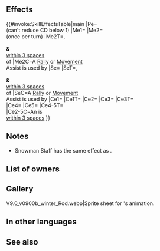 {{Weapon Infobox
|tagid=SID_雪だるまの雪杖
|intID=4475
|image=wep_rd068
|exclusive=1
|weaponType=Colorless Staff
|cost=400
|might=14
|range=2
|cooldown=-1
|effect=Accelerates Special trigger (cooldown count-1; max cooldown count value cannot be reduced below 1). Foe cannot counterattack.<br><br>Unit can move to a space within 2 spaces of any ally within 2 spaces of unit.<br><br>If a Rally or movement Assist skill is used by unit, grants【Foe Penalty Doubler】and Special cooldown count-1 to unit, target ally, and allies within 3 spaces of target ally after movement (Special cooldown count-1 effect granted only once per turn).<br><br>If unit is within 3 spaces of an ally, grants bonus to unit's Atk/Spd = 6 + 20% of unit's Spd at start of combat, neutralizes effects that guarantee foe's follow-up attacks and effects that prevent unit's follow-up attacks, and deals damage = 20% of unit's Spd during combat (excluding area-of-effect Specials; if the "calculates damage from staff like other weapons" effect is not active, damage from staff is calculated after combat damage is added).<br><br>【Foe Penalty Doubler】<br>Inflicts penalty on foe's Atk/Spd/Def/Res during combat = any current penalty on each of those stats for 1 turn. Calculates each stat penalty independently.
|required=Assault
|properties=
}}
==Effects==
{{#invoke:SkillEffectsTable|main
|Pe={{Eft|Accelerate Special}}<br>(can't reduce CD below 1)
|Me1={{Eft|Warp|[[within 2 spaces]]<br>of {{Tgt|Allies}}<br>[[within 2 spaces]]}}
|Me2={{Eft|Reduce Cooldown|1}}<br>(once per turn)
|Me2T={{Tgt|Unit}},<br>{{Tgt|Target Ally}}<br>'''&''' {{Tgt|Allies}}<br>[[within 3 spaces]]<br>of {{Tgt|Target Ally}}
|Me2C=A [[Rally Assist|Rally]] or [[Movement Assist|Movement]]<br>Assist is used by {{Tgt|Unit}}
|Se={{SEt|Foe Penalty Doubler}}
|SeT={{Tgt|Unit}},<br>{{Tgt|Target Ally}}<br>'''&''' {{Tgt|Allies}}<br>[[within 3 spaces]]<br>of {{Tgt|Target Ally}}
|SeC=A [[Rally Assist|Rally]] or [[Movement Assist|Movement]]<br>Assist is used by {{Tgt|Unit}}
|Ce1={{Eft|Prevent Counter}}
|Ce1T={{Tgt|Foe}}
|Ce2={{Eft|Temporary buffs|Atk/Spd| 6 + 20% of {{Tgt|Unit}}'s Spd<br>at start of combat}}
|Ce3={{Eft|Neutralize Guaranteed Follow-Ups}}
|Ce3T={{Tgt|Foe}}<br>
|Ce4={{Eft|Neutralize Prevent Follow-Ups}}
|Ce5={{Eft|Damage Boost|20% of {{Tgt|Unit}}'s Spd}}
|Ce4-5T={{Tgt|Unit}}<br>
|Ce2-5C=An {{Tgt|Ally}} is<br>[[within 3 spaces]]
}}
==Notes==
* Snowman Staff has the same effect as {{St|Dazzling Staff 3}}.
{{Prevent counterattacks}}
{{Warp interaction}}
{{Foe Penalty Doubler}}
{{Temporary buffs}}
{{At start of combat}}
{{Follow-up effect neutralization}}
{{DamageBoost}}
==List of owners==
{{Skill Hero List}}
==Gallery==
<gallery>
V9.0_v0900b_winter_Rod.webp|Sprite sheet for {{PAGENAME}}'s animation.
</gallery>
==In other languages==
{{OtherLanguages
|japanese=
|german=
|spanishEU=
|spanishLA=
|french=
|italian=
|chineseTW=
|portuguese=
}}
==See also==
{{See also skills|cond=(Description LIKE '%【Foe Penalty Doubler】%' OR Description LIKE '%If a Rally or movement Assist skill is used by unit,%') AND Exclusive='1'}}
{{Weapons Navbox}}